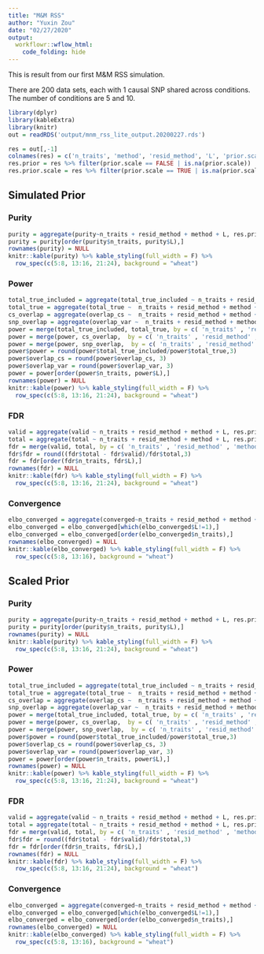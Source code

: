 ```yaml
---
title: "M&M RSS"
author: "Yuxin Zou"
date: "02/27/2020"
output:
  workflowr::wflow_html:
    code_folding: hide
---
```


This is result from our first M&M RSS simulation.

There are 200 data sets, each with 1 causal SNP shared across conditions. The number of conditions are 5 and 10. 

```r
library(dplyr)
library(kableExtra)
library(knitr)
out = readRDS('output/mnm_rss_lite_output.20200227.rds')
```

```r
res = out[,-1]
colnames(res) = c('n_traits', 'method', 'resid_method', 'L', 'prior.scale','total', 'valid', 'size', 'purity', 'top_hit', 'total_true', 'total_true_included', 'overlap_var', 'overlap_cs', 'false_positive_cross_cond', 'false_negative_cross_cond', 'true_positive_cross_cond', 'converged', 'filename')
res.prior = res %>% filter(prior.scale == FALSE | is.na(prior.scale))
res.prior.scale = res %>% filter(prior.scale == TRUE | is.na(prior.scale))
```

## Simulated Prior

### Purity

```r
purity = aggregate(purity~n_traits + resid_method + method + L, res.prior, mean)
purity = purity[order(purity$n_traits, purity$L),]
rownames(purity) = NULL
knitr::kable(purity) %>% kable_styling(full_width = F) %>%
  row_spec(c(5:8, 13:16, 21:24), background = "wheat")
```

### Power

```r
total_true_included = aggregate(total_true_included ~ n_traits + resid_method + method + L, res.prior, sum)
total_true = aggregate(total_true ~  n_traits + resid_method + method + L, res.prior, sum)
cs_overlap = aggregate(overlap_cs ~  n_traits + resid_method + method + L, res.prior, sum)
snp_overlap = aggregate(overlap_var ~  n_traits + resid_method + method + L, res.prior, sum)
power = merge(total_true_included, total_true, by = c( 'n_traits' , 'resid_method' , 'method' , 'L'))
power = merge(power, cs_overlap,  by = c( 'n_traits' , 'resid_method' , 'method' , 'L'))
power = merge(power, snp_overlap,  by = c( 'n_traits' , 'resid_method' , 'method' , 'L'))
power$power = round(power$total_true_included/power$total_true,3)
power$overlap_cs = round(power$overlap_cs, 3)
power$overlap_var = round(power$overlap_var, 3)
power = power[order(power$n_traits, power$L),]
rownames(power) = NULL
knitr::kable(power) %>% kable_styling(full_width = F) %>%
  row_spec(c(5:8, 13:16, 21:24), background = "wheat")
```

### FDR

```r
valid = aggregate(valid ~ n_traits + resid_method + method + L, res.prior, sum)
total = aggregate(total ~ n_traits + resid_method + method + L, res.prior, sum)
fdr = merge(valid, total, by = c( 'n_traits' , 'resid_method' , 'method', 'L'))
fdr$fdr = round((fdr$total - fdr$valid)/fdr$total,3)
fdr = fdr[order(fdr$n_traits, fdr$L),]
rownames(fdr) = NULL
knitr::kable(fdr) %>% kable_styling(full_width = F) %>%
  row_spec(c(5:8, 13:16, 21:24), background = "wheat")
```

### Convergence

```r
elbo_converged = aggregate(converged~n_traits + resid_method + method + L, res.prior, mean)
elbo_converged = elbo_converged[which(elbo_converged$L!=1),]
elbo_converged = elbo_converged[order(elbo_converged$n_traits),]
rownames(elbo_converged) = NULL
knitr::kable(elbo_converged) %>% kable_styling(full_width = F) %>%
  row_spec(c(5:8, 13:16), background = "wheat")
```

## Scaled Prior

### Purity

```r
purity = aggregate(purity~n_traits + resid_method + method + L, res.prior.scale, mean)
purity = purity[order(purity$n_traits, purity$L),]
rownames(purity) = NULL
knitr::kable(purity) %>% kable_styling(full_width = F) %>%
  row_spec(c(5:8, 13:16, 21:24), background = "wheat")
```

### Power

```r
total_true_included = aggregate(total_true_included ~ n_traits + resid_method + method + L, res.prior.scale, sum)
total_true = aggregate(total_true ~  n_traits + resid_method + method + L, res.prior.scale, sum)
cs_overlap = aggregate(overlap_cs ~  n_traits + resid_method + method + L, res.prior.scale, sum)
snp_overlap = aggregate(overlap_var ~  n_traits + resid_method + method + L, res.prior.scale, sum)
power = merge(total_true_included, total_true, by = c( 'n_traits' , 'resid_method' , 'method' , 'L'))
power = merge(power, cs_overlap,  by = c( 'n_traits' , 'resid_method' , 'method' , 'L'))
power = merge(power, snp_overlap,  by = c( 'n_traits' , 'resid_method' , 'method' , 'L'))
power$power = round(power$total_true_included/power$total_true,3)
power$overlap_cs = round(power$overlap_cs, 3)
power$overlap_var = round(power$overlap_var, 3)
power = power[order(power$n_traits, power$L),]
rownames(power) = NULL
knitr::kable(power) %>% kable_styling(full_width = F) %>%
  row_spec(c(5:8, 13:16, 21:24), background = "wheat")
```

### FDR

```r
valid = aggregate(valid ~ n_traits + resid_method + method + L, res.prior.scale, sum)
total = aggregate(total ~ n_traits + resid_method + method + L, res.prior.scale, sum)
fdr = merge(valid, total, by = c( 'n_traits' , 'resid_method' , 'method', 'L'))
fdr$fdr = round((fdr$total - fdr$valid)/fdr$total,3)
fdr = fdr[order(fdr$n_traits, fdr$L),]
rownames(fdr) = NULL
knitr::kable(fdr) %>% kable_styling(full_width = F) %>%
  row_spec(c(5:8, 13:16, 21:24), background = "wheat")
```

### Convergence

```r
elbo_converged = aggregate(converged~n_traits + resid_method + method + L, res.prior.scale, mean)
elbo_converged = elbo_converged[which(elbo_converged$L!=1),]
elbo_converged = elbo_converged[order(elbo_converged$n_traits),]
rownames(elbo_converged) = NULL
knitr::kable(elbo_converged) %>% kable_styling(full_width = F) %>%
  row_spec(c(5:8, 13:16), background = "wheat")
```

